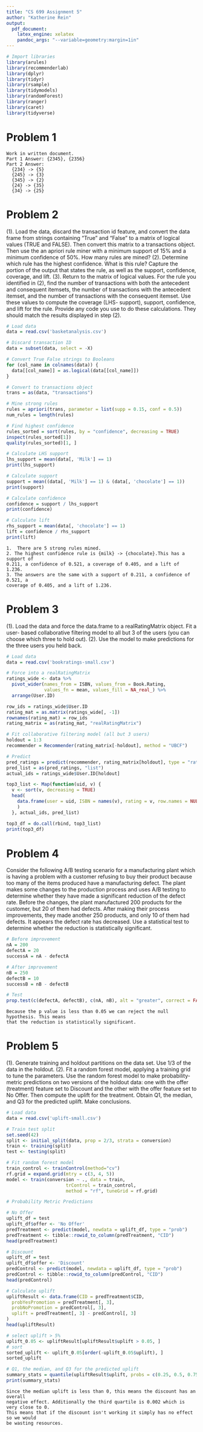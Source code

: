 ```yaml
---
title: "CS 699 Assignment 5"
author: "Katherine Rein"
output:
  pdf_document:
    latex_engine: xelatex
    pandoc_args: "--variable=geometry:margin=1in"
---
```


```r
# Import libraries
library(arules)
library(recommenderlab)
library(dplyr)
library(tidyr)
library(rsample)
library(tidymodels)
library(randomForest)
library(ranger)
library(caret)
library(tidyverse)
```
# Problem 1
```
Work in written document.
Part 1 Answer: {2345}, {2356}
Part 2 Answer: 
  {234} -> {5}
  {245} -> {3}
  {345} -> {2}
  {24} -> {35}
  {34} -> {25}
```

# Problem 2

(1). Load the data, discard the transaction id feature, and convert the data frame from
strings containing “True” and “False” to a matrix of logical values (TRUE and
FALSE). Then convert this matrix to a transactions object. Then use the an apriori
rule miner with a minimum support of 15% and a minimum confidence of 50%.
How many rules are mined?
(2). Determine which rule has the highest confidence. What is this rule? Capture the
portion of the output that states the rule, as well as the support, confidence,
coverage, and lift.
(3). Return to the matrix of logical values. For the rule you identified in (2), find the
number of transactions with both the antecedent and consequent itemsets, the
number of transactions with the antecedent itemset, and the number of transactions
with the consequent itemset. Use these values to compute the coverage (LHS-
support), support, confidence, and lift for the rule. Provide any code you use to do
these calculations. They should match the results displayed in step (2).
```r
# Load data
data = read.csv('basketanalysis.csv')

# Discard transaction ID
data = subset(data, select = -X)

# Convert True False strings to Booleans
for (col_name in colnames(data)) {
  data[[col_name]] = as.logical(data[[col_name]])
}

# Convert to transactions object
trans = as(data, "transactions")

# Mine strong rules
rules = apriori(trans, parameter = list(supp = 0.15, conf = 0.5))
num_rules = length(rules)

# Find highest confidence
rules_sorted = sort(rules, by = "confidence", decreasing = TRUE)
inspect(rules_sorted[1])
quality(rules_sorted)[1, ]

# Calculate LHS support
lhs_support = mean(data[, 'Milk'] == 1)
print(lhs_support)

# Calculate support
support = mean((data[, 'Milk'] == 1) & (data[, 'chocolate'] == 1))
print(support)

# Calculate confidence
confidence = support / lhs_support
print(confidence)

# Calculate lift
rhs_support = mean(data[, 'chocolate'] == 1)
lift = confidence / rhs_support
print(lift)

```

```
1.  There are 5 strong rules mined.
2. The highest confidence rule is {milk} -> {chocolate}.This has a support of
0.211, a confidence of 0.521, a coverage of 0.405, and a lift of 1.236.
3. The answers are the same with a support of 0.211, a confidence of 0.521, a 
coverage of 0.405, and a lift of 1.236.
```


# Problem 3

(1). Load the data and force the data.frame to a realRatingMatrix object. Fit a user-
based collaborative filtering model to all but 3 of the users (you can choose which
three to hold out).
(2). Use the model to make predictions for the three users you held back.
```r
# Load data
data = read.csv('bookratings-small.csv')

# Force into a realRatingMatrix
ratings_wide <- data %>% 
  pivot_wider(names_from = ISBN, values_from = Book.Rating,
              values_fn = mean, values_fill = NA_real_) %>% 
  arrange(User.ID)

row_ids = ratings_wide$User.ID
rating_mat = as.matrix(ratings_wide[, -1])
rownames(rating_mat) = row_ids
rating_matrix = as(rating_mat, "realRatingMatrix")

# Fit collaborative filtering model (all but 3 users)
holdout = 1:3
recommender = Recommender(rating_matrix[-holdout], method = "UBCF")

# Predict
pred_ratings = predict(recommender, rating_matrix[holdout], type = "ratings")
pred_list = as(pred_ratings, "list")
actual_ids = ratings_wide$User.ID[holdout]

top3_list <- Map(function(uid, v) {
  v <- sort(v, decreasing = TRUE)
  head(
    data.frame(user = uid, ISBN = names(v), rating = v, row.names = NULL), 3
    )
  }, actual_ids, pred_list)

top3_df = do.call(rbind, top3_list)
print(top3_df)

```

# Problem 4

Consider the following A/B testing scenario for a manufacturing
plant which is having a problem with a customer refusing to buy their product because
too many of the items produced have a manufacturing defect. The plant makes some
changes to the production process and uses A/B testing to determine whether they have
made a significant reduction of the defect rate.
Before the changes, the plant manufactured 200 products for the customer, but 20 of them
had defects. After making their process improvements, they made another 250 products,
and only 10 of them had defects. It appears the defect rate has decreased. Use a statistical
test to determine whether the reduction is statistically significant.
```r
# Before improvement
nA = 200
defectA = 20
successA = nA - defectA

# After improvement
nB = 250
defectB = 10
successB = nB - defectB

# Test
prop.test(c(defectA, defectB), c(nA, nB), alt = "greater", correct = FALSE)

```

```
Because the p value is less than 0.05 we can reject the null hypothesis. This means
that the reduction is statistically significant.
```

# Problem 5

(1). Generate training and holdout partitions on the data set. Use 1/3 of the data in the
holdout.
(2). Fit a random forest model, applying a training grid to tune the parameters. Use the
random forest model to make probability-metric predictions on two versions of the
holdout data: one with the offer (treatment) feature set to Discount and the other
with the offer feature set to No Offer. Then compute the uplift for the treatment.
Obtain Q1, the median, and Q3 for the predicted uplift. Make conclusions.
```r
# Load data
data = read.csv('uplift-small.csv')

# Train test split
set.seed(42)
split <- initial_split(data, prop = 2/3, strata = conversion) 
train <- training(split)
test <- testing(split)

# Fit random forest model
train_control <- trainControl(method="cv")
rf.grid = expand.grid(mtry = c(3, 4, 5)) 
model <- train(conversion ~ ., data = train,
                      trControl = train_control,
                      method = "rf", tuneGrid = rf.grid)

# Probability Metric Predictions

# No Offer
uplift_df = test
uplift_df$offer <- 'No Offer'
predTreatment <- predict(model, newdata = uplift_df, type = "prob")
predTreatment <- tibble::rowid_to_column(predTreatment, "CID")
head(predTreatment)

# Discount
uplift_df = test
uplift_df$offer <- 'Discount'
predControl <- predict(model, newdata = uplift_df, type = "prob")
predControl <- tibble::rowid_to_column(predControl, "CID")
head(predControl)

# Calculate uplift
upliftResult <- data.frame(CID = predTreatment$CID,
  probYesPromotion = predTreatment[, 3],
  probNoPromotion = predControl[, 3],
  uplift = predTreatment[, 3] - predControl[, 3]
)
head(upliftResult)

# select uplift > 5%
uplift_0.05 <- upliftResult[upliftResult$uplift > 0.05, ]
# sort
sorted_uplift <- uplift_0.05[order(-uplift_0.05$uplift), ]
sorted_uplift

# Q1, the median, and Q3 for the predicted uplift
summary_stats = quantile(upliftResult$uplift, probs = c(0.25, 0.5, 0.75))
print(summary_stats)
```

```
Since the median uplift is less than 0, this means the discount has an overall
negative effect. Additionally the third quartile is 0.002 which is very close to 0.
This means that if the discount isn't working it simply has no effect so we would
be wasting resources.
```

